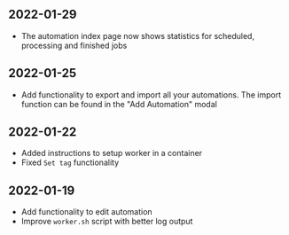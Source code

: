
<DocsLayout>

## 2022-01-29

* The automation index page now shows statistics for scheduled, processing and
finished jobs

## 2022-01-25

* Add functionality to export and import all your automations. The import
function can be found in the "Add Automation" modal

## 2022-01-22

* Added instructions to setup worker in a container
* Fixed `Set tag` functionality

## 2022-01-19

* Add functionality to edit automation
* Improve `worker.sh` script with better log output

</DocsLayout>
